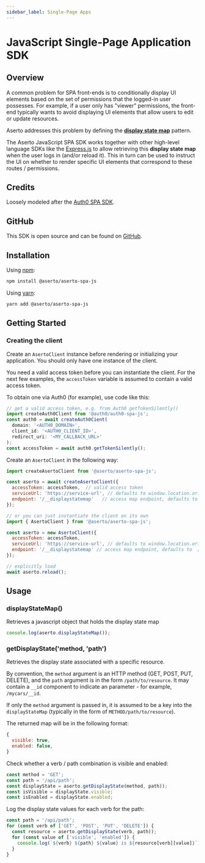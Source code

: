 ```yaml
---
sidebar_label: Single-Page Apps
---
```


# JavaScript Single-Page Application SDK

## Overview 

A common problem for SPA front-ends is to conditionally display UI elements based on the set of permissions 
that the logged-in user possesses. For example, if a user only has "viewer" permissions, 
the front-end typically wants to avoid displaying UI elements that allow users to edit or update resources.

Aserto addresses this problem by defining the [**display state map**](/docs/authorizer-guide/display-state-map) pattern. 

The Aserto JavaScript SPA SDK works together with other high-level language SDKs like the 
[Express.js](/docs/software-development-kits/javascript/express#displaystatemap-middleware) to allow retrieving this
**display state map** when the user logs in (and/or reload it). This in turn can be used to instruct 
the UI on whether to render specific UI elements that correspond to these routes / permissions.

## Credits

Loosely modeled after the [Auth0 SPA SDK](https://github.com/auth0/auth0-spa-js).

## GitHub

This SDK is open source and can be found on [GitHub](https://github.com/aserto-dev/aserto-spa-js).

## Installation

Using [npm](https://npmjs.org):

```sh
npm install @aserto/aserto-spa-js
```

Using [yarn](https://yarnpkg.com):

```sh
yarn add @aserto/aserto-spa-js
```

## Getting Started

### Creating the client

Create an `AsertoClient` instance before rendering or initializing your application. You should only have one instance of the client.

You need a valid access token before you can instantiate the client. For 
the next few examples, the `accessToken` variable is assumed to contain a 
valid access token. 

To obtain one via Auth0 (for example), use code like this:

```js
// get a valid access token, e.g. from Auth0 getTokenSilently()
import createAuth0Client from '@auth0/auth0-spa-js';
const auth0 = await createAuth0Cient(
  domain: '<AUTH0_DOMAIN>',
  client_id: '<AUTH0_CLIENT_ID>',
  redirect_uri: '<MY_CALLBACK_URL>'
);
const accessToken = await auth0.getTokenSilently();
```

Create an `AsertoClient` in the following way:

```js
import createAsertoClient from '@aserto/aserto-spa-js';

const aserto = await createAsertoClient({
  accessToken: accessToken,  // valid access token
  serviceUrl: 'https://service-url', // defaults to window.location.origin
  endpoint: '/__displaystatemap'   // access map endpoint, defaults to /__displaystatemap
});

// or you can just instantiate the client on its own
import { AsertoClient } from '@aserto/aserto-spa-js';

const aserto = new AsertoClient({
  accessToken: accessToken,
  serviceUrl: 'https://service-url', // defaults to window.location.origin
  endpoint: '/__displaystatemap' // access map endpoint, defaults to  /__displaystatemap
});

// explicitly load 
await aserto.reload();
```

## Usage 

### displayStateMap() 

Retrieves a javascript object that holds the display state map

```js
console.log(aserto.displayStateMap());
```

### getDisplayState('method, 'path')

Retrieves the display state associated with a specific resource.

By convention, the `method` argument is an HTTP method (GET, POST, PUT, DELETE), and the `path` argument is in the form `/path/to/resource`. It may contain a `__id` component to indicate an parameter - for example, `/mycars/__id`.

If only the `method` argument is passed in, it is assumed to be a key into the `displayStateMap` (typically in the form of `METHOD/path/to/resource`).

The returned map will be in the following format: 
```js
{
  visible: true,
  enabled: false,
}
```

Check whether a verb / path combination is visible and enabled:
```js
const method = 'GET';
const path = '/api/path';
const displayState = aserto.getDisplayState(method, path));
const isVisible = displayState.visible;
const isEnabled = displayState.enabled;
```

Log the display state values for each verb for the path:
```js
const path = '/api/path';
for (const verb of ['GET', 'POST', 'PUT', 'DELETE']) {
  const resource = aserto.getDisplayState(verb, path));
  for (const value of ['visible', 'enabled']) {
    console.log(`${verb} ${path} ${value} is ${resource[verb][value]}`);
  }
}
```

